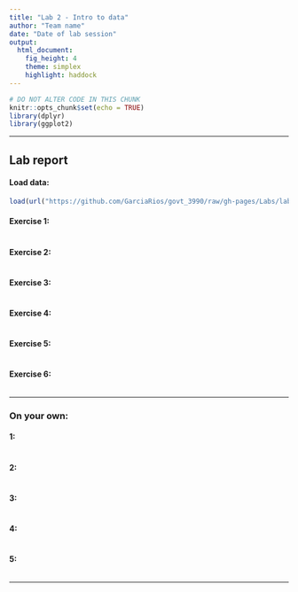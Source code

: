 ```yaml
---
title: "Lab 2 - Intro to data"
author: "Team name"
date: "Date of lab session"
output: 
  html_document: 
    fig_height: 4
    theme: simplex
    highlight: haddock
---
```


```r
# DO NOT ALTER CODE IN THIS CHUNK
knitr::opts_chunk$set(echo = TRUE)
library(dplyr)
library(ggplot2)
```

* * *

## Lab report

#### Load data:
```r
load(url("https://github.com/GarciaRios/govt_3990/raw/gh-pages/Labs/lab2/Data/nycflights.RData"))
```

#### Exercise 1: 



```r

```

#### Exercise 2: 



```r

```

#### Exercise 3: 



```r

```

#### Exercise 4: 



```r

```

#### Exercise 5: 



```r

```

#### Exercise 6: 



```r

```


* * *

### On your own:

#### 1:



```r

```

#### 2:



```r

```

#### 3:



```r

```

#### 4:

 

```r

```

#### 5:



```r

```

* * *
